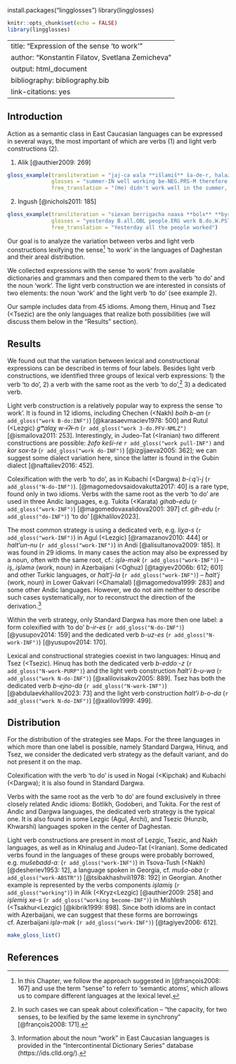 
install.packages("lingglosses")
library(lingglosses)

```{r, include=FALSE}
knitr::opts_chunk$set(echo = FALSE)
library(lingglosses)
```

---
title: "Expression of the sense 'to work'"
author: "Konstantin Filatov, Svetlana Zemicheva"
output: html_document
bibliography: bibliography.bib
link-citations: yes
---


## Introduction

Action as a semantic class in East Caucasian languages can be expressed in several ways, the most important of which are verbs (@one) and light verb constructions (@two).

(@one) Alik [@authier2009: 269]

```{r}
gloss_example(transliteration = "jaj-ca ʁala **išlamiš** ša-de-r, halazan gaši i-nkan-eb-jin",
              glosses = "summer-IN well working be-NEG.PRS-M therefore hungry PV-remain-HPL-1PL.INCL",
              free_translation = "(He) didn't work well in the summer, that's why we're hungry.")
```

(@two) Ingush [@nichols2011: 185]

```{r}
gloss_example(transliteration = "siexan berrigacha naaxa **bolx** **byr**",
              glosses = "yesterday B.all.OBL people.ERG work B.do.W.PST",
              free_translation = "Yesterday all the people worked")
```

Our goal is to analyze the variation between verbs and light verb constructions lexifying the sense[^1] ‘to work’ in the languages of Daghestan and their areal distribution.

[^1]: In this Chapter, we follow the approach suggested in [@françois2008: 167] and use the term “sense” to referr to ‘semantic atoms’, which allows us to compare different languages at the lexical level.

We collected expressions with the sense 'to work' from available dictionaries and grammars and then compared them to the verb ‘to do’ and the noun ‘work’. The light verb construction we are interested in consists of two elements: the noun ‘work’ and the light verb ‘to do’ (see example 2).

Our sample includes data from 45 idioms. Among them, Hinuq and Tsez (<Tsezic) are the only languages that realize both possibilities (we will discuss them below in the “Results” section).


## Results

We found out that the variation between lexical and constructional expressions can be described in terms of four labels. Besides light verb constructions, we identified three groups of lexical verb expressions: 1) the verb ‘to do’, 2) a verb with the same root as the verb ‘to do’,[^2] 3) a dedicated verb.

[^2]: In such cases we can speak about colexification – “the capacity, for two senses, to be lexified by the same lexeme in synchrony” [@françois2008: 171].

Light verb construction is a relatively popular way to express the sense ‘to work’. It is found in 12 idioms, including Chechen (<Nakh) *bolh b-an* (`r add_gloss("work B-do:INF")`) [@karasaevmaciev1978: 500] and Rutul (<Lezgic) *gʷalaχ w-ɨʔɨ-n* (`r add_gloss("work 3-do.PFV-NMLZ")` [@ismailova2011: 253]. Interestingly, in Judeo-Tat (<Iranian) two different constructions are possible: *žofo keši-re* `r add_gloss("work pull-INF")`
and *kor sox-tə* (`r add_gloss("work do-INF")`) [@izgijaeva2005: 362]; we can suggest some dialect variation here, since the latter is found in the Gubin dialect [@naftaliev2016: 452].

Colexification with the verb ‘to do’, as in Kubachi (<Dargwa) *b-iːq'i-j* (`r add_gloss("N-do-INF")`). [@magomedovsaidovakutta2017: 40] is a rare type, found only in two idioms.
Verbs with the same root as the verb ‘to do’ are used in three Andic languages, e.g. Tukita (<Karata) *gihab-edu* (`r add_gloss("work-INF")`) [@magomedovaxalidova2001: 397] cf. *gih-edu* (`r add_gloss("do-INF")`) ‘to do’ [@khalilov2023].

The most common strategy is using a dedicated verb, e.g. *liχa-s* (`r add_gloss("work-INF")`) in Agul (<Lezgic) [@ramazanov2010: 444] or *halt'un-nu* (`r add_gloss("work-INF")`) in Andi [@alisultanova2009: 185]. It was found in 29 idioms. In many cases the action may also be expressed by a noun, often with the same root, cf.: *işlə-mək* (`r add_gloss("work-INF")`) – *iş*, *işləmə* (work, noun) in Azerbaijani (<Oghuz) [@tagiyev2006b: 612; 601] and other Turkic languages, or *ħaltʼj-la* (`r add_gloss("work-INF")`) – *ħaltʼj* (work, noun) in Lower Gakvari (<Chamalal) [@magomedova1999: 283] and some other Andic languages. However, we do not aim neither to describe such cases systematically, nor to reconstruct the direction of the derivation.[^3]

[^3]: Information about the noun “work” in East Caucasian languages is provided in the “Intercontinental Dictionary Series” database (https://ids.clld.org/).

Within the verb strategy, only Standard Dargwa has more then one label: a form colexified with ‘to do’ *b-ir-es* (`r add_gloss("N-do-INF")`) [@yusupov2014: 159] and the dedicated verb *b-uz-es* (`r add_gloss("N-work-INF")`) [@yusupov2014: 170].

Lexical and constructional strategies coexist in two languages: Hinuq and Tsez (<Tsezic).
Hinuq has both the dedicated verb *b-eddoː-z* (`r add_gloss("N-work-PURP")`) and the light verb construction *ħalt’i b-u-wa* (`r add_gloss("work N-do-INF")`) [@xalilovisakov2005: 889]. Tsez has both the dedicated verb *b-ejno-da* (`r add_gloss("N-work-INF")`) [@abdulaevkhalilov2023: 73] and the light verb construction *ħalt’i b-o-da* (`r add_gloss("work N-do-INF")`) [@xalilov1999: 499].


## Distribution
For the distribution of the strategies see Maps.
For the three languages in which more than one label is possible, namely Standard Dargwa, Hinuq, and Tsez, we consider the dedicated verb strategy as the default variant, and do not present it on the map.

Colexification with the verb ‘to do’ is used in Nogai (<Kipchak) and Kubachi (<Dargwa); it is also found in Standard Dargwa.


Verbs with the same root as the verb ‘to do’ are found exclusively in three closely related Andic idioms: Botlikh, Godoberi, and Tukita.
For the rest of Andic and Dargwa languages, the dedicated verb strategy is the typical one. It is also found in some Lezgic (Agul, Archi), and Tsezic (Hunzib, Khwarshi) languages spoken in the center of Daghestan.

Light verb constructions are present in most of Lezgic, Tsezic, and Nakh languages, as well as in Khinalug and Judeo-Tat (<Iranian). Some dedicated verbs found in the languages of these groups were probably borrowed, e.g. *mušebadd-aː* (`r add_gloss("work-INF")`) in Tsova-Tush (<Nakh) [@desheriev1953: 12], a language spoken in Georgia, cf. *muša-oba* (`r add_gloss("work-ABSTR")`) [@tsibakhashvili1978: 192] in Georgian. Another example is represented by the verbs components *işlamiş* (`r add_gloss("working")`) in Alik (<Kryz<Lezgic) [@authier2009: 258] and *işlemiş xe-s* (`r add_gloss("working become-INF")`) in Mishlesh (<Tsakhur<Lezgic) [@kibrik1999: 898]. Since both idioms are in contact with Azerbaijani, we can suggest that these forms are borrowings cf. Azerbaijani *işlə-mək* (`r add_gloss("work-INF")`) [@tagiyev2006: 612].

```{r}
make_gloss_list()
```

## References
